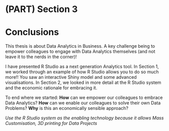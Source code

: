 # (PART) Section 3 {-}

# Conclusions

This thesis is about Data Analytics in Business. A key challenge being to empower colleagues to engage with Data Analytics themselves (and not leave it to the nerds in the corner)! 

I have presented R Studio as a next generation Analytics tool. In Section 1, we worked through an example of how R Studio allows you to do so much more!! You saw an interactive Shiny model and some advanced visualisations. In Section 2, we looked in more detail at the R Studio system and the economic rationale for embracing it.

To end where we started: **How** can we empower our colleagues to embrace Data Analytics? **How** can we enable our colleagues to solve their own Data Problems? **Why** is this an economically sensible approach? 

*Use the R Studio system as the enabling technology because it allows Mass Customisation, 3D printing for Data Projects*

